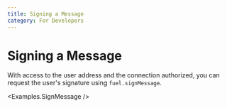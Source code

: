 ```yaml
---
title: Signing a Message
category: For Developers
---
```


# Signing a Message

With access to the user address and the connection authorized, you can request the user's signature using `fuel.signMessage`.

<CodeImport file="../../examples/SignMessage.tsx" />

<Examples.SignMessage />
